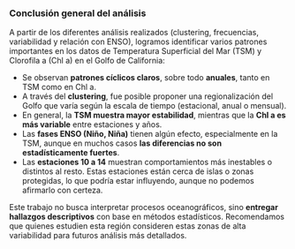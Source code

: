 ### Conclusión general del análisis

A partir de los diferentes análisis realizados (clustering, frecuencias, variabilidad y relación con ENSO), logramos identificar varios patrones importantes en los datos de Temperatura Superficial del Mar (TSM) y Clorofila a (Chl a) en el Golfo de California:

* Se observan **patrones cíclicos claros**, sobre todo **anuales**, tanto en TSM como en Chl a.
* A través del **clustering**, fue posible proponer una regionalización del Golfo que varía según la escala de tiempo (estacional, anual o mensual).
* En general, la **TSM muestra mayor estabilidad**, mientras que la **Chl a es más variable** entre estaciones y años.
* Las **fases ENSO (Niño, Niña)** tienen algún efecto, especialmente en la TSM, aunque en muchos casos **las diferencias no son estadísticamente fuertes**.
* Las **estaciones 10 a 14** muestran comportamientos más inestables o distintos al resto. Estas estaciones están cerca de islas o zonas protegidas, lo que podría estar influyendo, aunque no podemos afirmarlo con certeza.

Este trabajo no busca interpretar procesos oceanográficos, sino **entregar hallazgos descriptivos** con base en métodos estadísticos. Recomendamos que quienes estudien esta región consideren estas zonas de alta variabilidad para futuros análisis más detallados.

